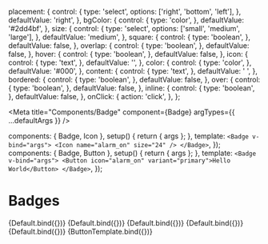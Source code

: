 

  placement: {
    control: {
      type: 'select',
      options: ['right', 'bottom', 'left'],
    },
    defaultValue: 'right',
  },
  bgColor: {
    control: {
      type: 'color',
    },
    defaultValue: '#2dd4bf',
  },
  size: {
    control: {
      type: 'select',
      options: ['small', 'medium', 'large'],
    },
    defaultValue: 'medium',
  },
  square: {
    control: {
      type: 'boolean',
    },
    defaultValue: false,
  },
  overlap: {
    control: {
      type: 'boolean',
    },
    defaultValue: false,
  },
  hover: {
    control: {
      type: 'boolean',
    },
    defaultValue: false,
  },
  icon: {
    control: {
      type: 'text',
    },
    defaultValue: '',
  },
  color: {
    control: {
      type: 'color',
    },
    defaultValue: '#000',
  },
  content: {
    control: {
      type: 'text',
    },
    defaultValue: ' ',
  },
  bordered: {
    control: {
      type: 'boolean',
    },
    defaultValue: false,
  },
  over: {
    control: {
      type: 'boolean',
    },
    defaultValue: false,
  },
  inline: {
    control: {
      type: 'boolean',
    },
    defaultValue: false,
  },
  onClick: {
    action: 'click',
  },
};

<Meta
  title="Components/Badge"
  component={Badge}
  argTypes={{ ...defaultArgs }}
/>

  components: { Badge, Icon },
  setup() {
    return { args };
  },
  template: `
    <Badge v-bind="args">
      <Icon name="alarm_on" size="24" />
    </Badge>
  `,
});
  components: { Badge, Button },
  setup() {
    return { args };
  },
  template: `
    <Badge v-bind="args">
      <Button icon="alarm_on" variant="primary">Hello World</Button>
    </Badge>
  `,
});

# Badges

<Canvas>
  <Story
    name="Right"
    argTypes={{ ...Default.argTypes }}
    args={{ placement: 'right' }}
  >
    {Default.bind({})}
  </Story>
  <Story
    name="Left"
    argTypes={{ ...Default.argTypes }}
    args={{ placement: 'left' }}
  >
    {Default.bind({})}
  </Story>
  <Story
    name="Bottom"
    argTypes={{ ...Default.argTypes }}
    args={{ placement: 'bottom' }}
  >
    {Default.bind({})}
  </Story>
  <Story name="Hover" argTypes={{ ...Default.argTypes }} args={{ hover: true }}>
    {Default.bind({})}
  </Story>
  <Story
    name="With Icon"
    argTypes={{ ...Default.argTypes }}
    args={{ icon: 'cancel' }}
  >
    {Default.bind({})}
  </Story>
  <Story
    name="With Content"
    argTypes={{ ...ButtonTemplate.argTypes }}
    args={{ content: '1' }}
  >
    {ButtonTemplate.bind({})}
  </Story>
</Canvas>

<ArgsTable story="Right" />
